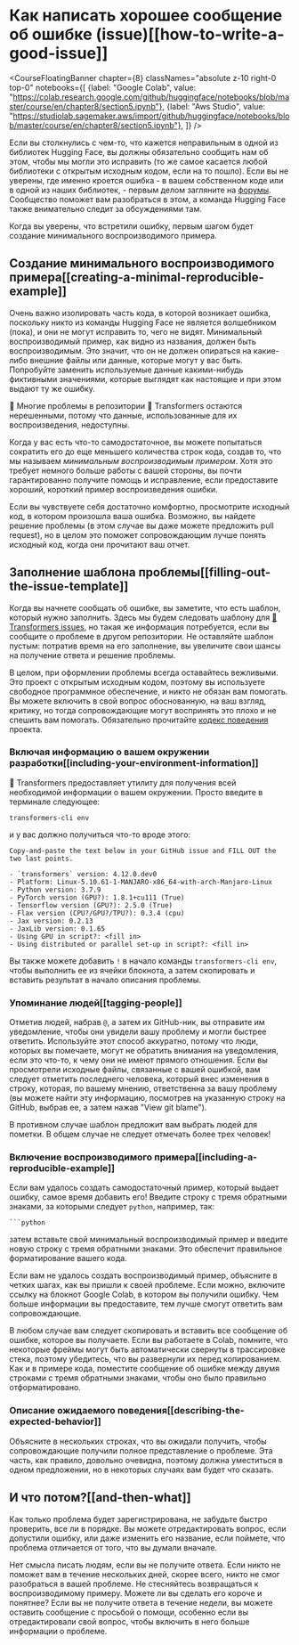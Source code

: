 # Как написать хорошее сообщение об ошибке (issue)[[how-to-write-a-good-issue]]

<CourseFloatingBanner chapter={8}
  classNames="absolute z-10 right-0 top-0"
  notebooks={[
    {label: "Google Colab", value: "https://colab.research.google.com/github/huggingface/notebooks/blob/master/course/en/chapter8/section5.ipynb"},
    {label: "Aws Studio", value: "https://studiolab.sagemaker.aws/import/github/huggingface/notebooks/blob/master/course/en/chapter8/section5.ipynb"},
]} />

Если вы столкнулись с чем-то, что кажется неправильным в одной из библиотек Hugging Face, вы должны обязательно сообщить нам об этом, чтобы мы могли это исправить (то же самое касается любой библиотеки с открытым исходным кодом, если на то пошло). Если вы не уверены, где именно кроется ошибка - в вашем собственном коде или в одной из наших библиотек, - первым делом загляните на [форумы](https://discuss.huggingface.co/). Сообщество поможет вам разобраться в этом, а команда Hugging Face также внимательно следит за обсуждениями там.

<Youtube id="_PAli-V4wj0"/>

Когда вы уверены, что встретили ошибку, первым шагом будет создание минимального воспроизводимого примера.

## Создание минимального воспроизводимого примера[[creating-a-minimal-reproducible-example]]

Очень важно изолировать часть кода, в которой возникает ошибка, поскольку никто из команды Hugging Face не является волшебником (пока), и они не могут исправить то, чего не видят. Минимальный воспроизводимый пример, как видно из названия, должен быть воспроизводимым. Это значит, что он не должен опираться на какие-либо внешние файлы или данные, которые могут у вас быть. Попробуйте заменить используемые данные какими-нибудь фиктивными значениями, которые выглядят как настоящие и при этом выдают ту же ошибку.

<Tip>

🚨 Многие проблемы в репозитории 🤗 Transformers остаются нерешенными, потому что данные, использованные для их воспроизведения, недоступны.

</Tip>

Когда у вас есть что-то самодостаточное, вы можете попытаться сократить его до еще меньшего количества строк кода, создав то, что мы называем _минимальным воспроизводимым примером_. Хотя это требует немного больше работы с вашей стороны, вы почти гарантированно получите помощь и исправление, если предоставите хороший, короткий пример воспроизведения ошибки.

Если вы чувствуете себя достаточно комфортно, просмотрите исходный код, в котором произошла ваша ошибка. Возможно, вы найдете решение проблемы (в этом случае вы даже можете предложить pull request), но в целом это поможет сопровождающим лучше понять исходный код, когда они прочитают ваш отчет.

## Заполнение шаблона проблемы[[filling-out-the-issue-template]]

Когда вы начнете сообщать об ошибке, вы заметите, что есть шаблон, который нужно заполнить. Здесь мы будем следовать шаблону для [🤗 Transformers issues](https://github.com/huggingface/transformers/issues/new/choose), но такая же информация потребуется, если вы сообщите о проблеме в другом репозитории. Не оставляйте шаблон пустым: потратив время на его заполнение, вы увеличите свои шансы на получение ответа и решение проблемы.

В целом, при оформлении проблемы всегда оставайтесь вежливыми. Это проект с открытым исходным кодом, поэтому вы используете свободное программное обеспечение, и никто не обязан вам помогать. Вы можете включить в свой вопрос обоснованную, на ваш взгляд, критику, но тогда сопровождающие могут воспринять это плохо и не спешить вам помогать. Обязательно прочитайте [кодекс поведения](https://github.com/huggingface/transformers/blob/master/CODE_OF_CONDUCT.md) проекта.

### Включая информацию о вашем окружении разработки[[including-your-environment-information]]

🤗 Transformers предоставляет утилиту для получения всей необходимой информации о вашем окружении. Просто введите в терминале следующее:

```
transformers-cli env
```

и у вас должно получиться что-то вроде этого:

```out
Copy-and-paste the text below in your GitHub issue and FILL OUT the two last points.

- `transformers` version: 4.12.0.dev0
- Platform: Linux-5.10.61-1-MANJARO-x86_64-with-arch-Manjaro-Linux
- Python version: 3.7.9
- PyTorch version (GPU?): 1.8.1+cu111 (True)
- Tensorflow version (GPU?): 2.5.0 (True)
- Flax version (CPU?/GPU?/TPU?): 0.3.4 (cpu)
- Jax version: 0.2.13
- JaxLib version: 0.1.65
- Using GPU in script?: <fill in>
- Using distributed or parallel set-up in script?: <fill in>
```

Вы также можете добавить `!` в начало команды `transformers-cli env`, чтобы выполнить ее из ячейки блокнота, а затем скопировать и вставить результат в начало описания проблемы.

### Упоминание людей[[tagging-people]]

Отметив людей, набрав `@`, а затем их GitHub-ник, вы отправите им уведомление, чтобы они увидели вашу проблему и могли быстрее ответить. Используйте этот способ аккуратно, потому что люди, которых вы помечаете, могут не обратить внимания на уведомления, если это что-то, к чему они не имеют прямого отношения. Если вы просмотрели исходные файлы, связанные с вашей ошибкой, вам следует отметить последнего человека, который внес изменения в строку, которая, по вашему мнению, ответственна за вашу проблему (вы можете найти эту информацию, посмотрев на указанную строку на GitHub, выбрав ее, а затем нажав "View git blame").

В противном случае шаблон предложит вам выбрать людей для пометки. В общем случае не следует отмечать более трех человек!

### Включение воспроизводимого примера[[including-a-reproducible-example]]

Если вам удалось создать самодостаточный пример, который выдает ошибку, самое время добавить его! Введите строку с тремя обратными знаками, за которыми следует `python`, например, так:

```
```python
```

затем вставьте свой минимальный воспроизводимый пример и введите новую строку с тремя обратными знаками. Это обеспечит правильное форматирование вашего кода.

Если вам не удалось создать воспроизводимый пример, объясните в четких шагах, как вы пришли к своей проблеме. Если можно, включите ссылку на блокнот Google Colab, в котором вы получили ошибку. Чем больше информации вы предоставите, тем лучше смогут ответить вам сопровождающие.

В любом случае вам следует скопировать и вставить все сообщение об ошибке, которое вы получаете. Если вы работаете в Colab, помните, что некоторые фреймы могут быть автоматически свернуты в трассировке стека, поэтому убедитесь, что вы развернули их перед копированием. Как и в примере кода, поместите сообщение об ошибке между двумя строками с тремя обратными знаками, чтобы оно было правильно отформатировано.

### Описание ожидаемого поведения[[describing-the-expected-behavior]]

Объясните в нескольких строках, что вы ожидали получить, чтобы сопровождающие получили полное представление о проблеме. Эта часть, как правило, довольно очевидна, поэтому должна уместиться в одном предложении, но в некоторых случаях вам будет что сказать.

## И что потом?[[and-then-what]]

Как только проблема будет зарегистрирована, не забудьте быстро проверить, все ли в порядке. Вы можете отредактировать вопрос, если допустили ошибку, или даже изменить его название, если поймете, что проблема отличается от того, что вы думали вначале.

Нет смысла писать людям, если вы не получите ответа. Если никто не поможет вам в течение нескольких дней, скорее всего, никто не смог разобраться в вашей проблеме. Не стесняйтесь возвращаться к воспроизводимому примеру. Можете ли вы сделать его короче и понятнее? Если вы не получите ответа в течение недели, вы можете оставить сообщение с просьбой о помощи, особенно если вы отредактировали свой вопрос, чтобы включить в него больше информации о проблеме.

